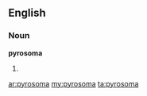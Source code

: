 ==English==

===Noun===
'''pyrosoma'''

# {{plural of|[[pyrosome]]}}

[[ar:pyrosoma]]
[[my:pyrosoma]]
[[ta:pyrosoma]]